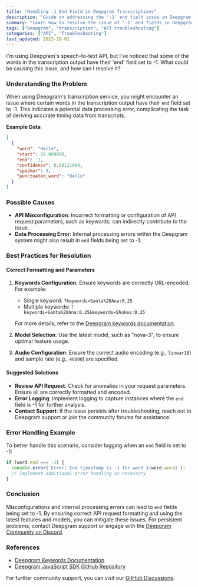 ```yaml
---
title: "Handling -1 End Field in Deepgram Transcriptions"
description: "Guide on addressing the '-1' end field issue in Deepgram transcriptions with best practices for API request configurations."
summary: "Learn how to resolve the issue of '-1' end fields in Deepgram transcriptions by checking API request parameters and configurations. This guide offers troubleshooting steps and best practices for accurate transcription outputs."
tags: ["Deepgram", "transcription", "API troubleshooting"]
categories: ["API", "Troubleshooting"]
last_updated: 2023-10-01
---
```


<CommunityQuestion>I'm using Deepgram's speech-to-text API, but I've noticed that some of the words in the transcription output have their 'end' field set to -1. What could be causing this issue, and how can I resolve it?</CommunityQuestion>

### Understanding the Problem

When using Deepgram's transcription service, you might encounter an issue where certain words in the transcription output have their `end` field set to -1. This indicates a potential data processing error, complicating the task of deriving accurate timing data from transcripts.

**Example Data**
```json
[
  {
    "word": "Hello",
    "start": 10.809999,
    "end": -1,
    "confidence": 0.99121094,
    "speaker": 0,
    "punctuated_word": "Hello"
  }
]
```

### Possible Causes

- **API Misconfiguration**: Incorrect formatting or configuration of API request parameters, such as keywords, can indirectly contribute to the issue.
- **Data Processing Error**: Internal processing errors within the Deepgram system might also result in `end` fields being set to -1.

### Best Practices for Resolution

#### Correct Formatting and Parameters

1. **Keywords Configuration**: Ensure keywords are correctly URL-encoded. For example:
   - Single keyword: `?keywords=Santa%20Ana:0.25`
   - Multiple keywords: `?keywords=Santa%20Ana:0.25&keywords=Shokes:0.25`

   For more details, refer to the [Deepgram keywords documentation](/docs/keywords).

2. **Model Selection**: Use the latest model, such as "nova-3", to ensure optimal feature usage.

3. **Audio Configuration**: Ensure the correct audio encoding (e.g., `linear16`) and sample rate (e.g., `48000`) are specified.

#### Suggested Solutions

- **Review API Request**: Check for anomalies in your request parameters. Ensure all are correctly formatted and encoded.
- **Error Logging**: Implement logging to capture instances where the `end` field is -1 for further analysis.
- **Contact Support**: If the issue persists after troubleshooting, reach out to Deepgram support or join the community forums for assistance.

### Error Handling Example

To better handle this scenario, consider logging when an `end` field is set to -1:

```javascript
if (word.end === -1) {
  console.error(`Error: End timestamp is -1 for word ${word.word}`);
  // Implement additional error handling as necessary
}
```

### Conclusion

Misconfigurations and internal processing errors can lead to `end` fields being set to -1. By ensuring correct API request formatting and using the latest features and models, you can mitigate these issues. For persistent problems, contact Deepgram support or engage with the [Deepgram Community on Discord](https://discord.gg/deepgram).

### References

- [Deepgram Keywords Documentation](/docs/keywords)
- [Deepgram JavaScript SDK GitHub Repository](https://github.com/deepgram/deepgram-js-sdk)

For further community support, you can visit our [GitHub Discussions](https://github.com/deepgram/deepgram-js-sdk/discussions).